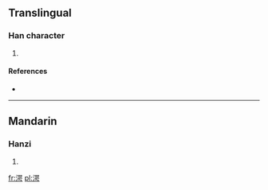 ==Translingual==

===Han character===
{{Han char|rn=85|rad=水|as=09|sn=12|four=|canj=水口口尸 (ERRS)}}

# {{defn|Han|sort=水09}}

====References====
* {{Han ref|kx=0636.070|dkj=17807|hdz=31677.080|uh=6E42|ud=28226}}

----

==Mandarin==

===Hanzi===
{{cmn-hanzi|pin=[[è]] ([[e4]])|wg=o<sup>4</sup>}}

# {{defn|lang=cmn|sort=水09}}

[[fr:湂]]
[[pl:湂]]